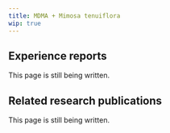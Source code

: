 ---
title: MDMA + Mimosa tenuiflora
wip: true
---

## Experience reports

This page is still being written.

## Related research publications

This page is still being written.

